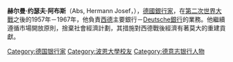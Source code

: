 '''赫尔曼·约瑟夫·阿布斯'''（Abs, Hermann Josef，{{bd|1901年||1994年||catIdx=H}}），[[德國|德國]][[銀行家|銀行家]]，在[[第二次世界大戰|第二次世界大戰]]之後的1957年－1967年，他負責[[西德|西德]]主要銀行－[[Deutsche銀行|Deutsche銀行]]的業務。他繼續遵循市場開放原則，捨棄社會經濟計劃，其措施對西德戰後經濟有著莫大的重建貢獻。

{{Authority control}}
{{germany-bio-stub}}
{{DEFAULTSORT:Abs, Hermann Josef}}
[[Category:德国银行家|Category:德国银行家]]
[[Category:波恩大學校友|Category:波恩大學校友]]
[[Category:德意志银行人物|Category:德意志银行人物]]